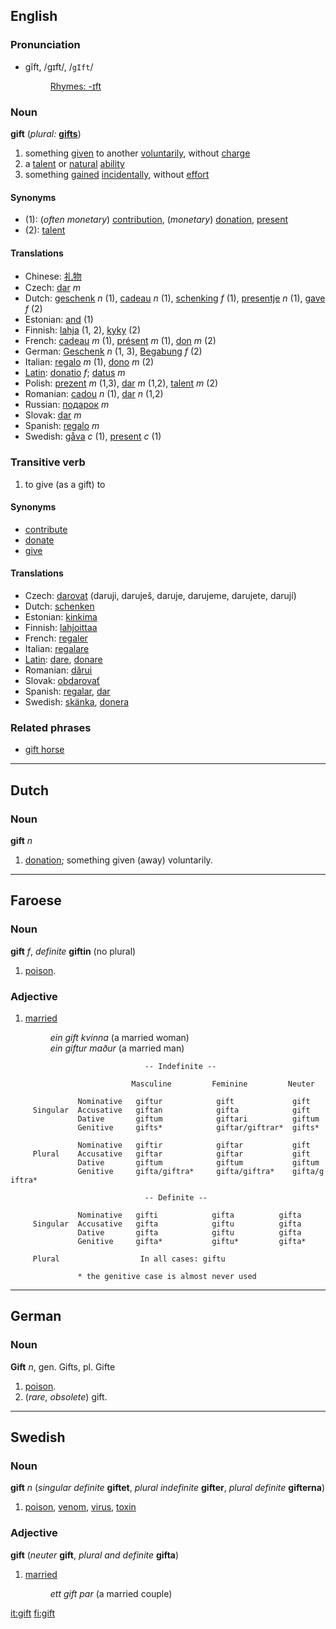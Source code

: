 ==English==

===Pronunciation===
*gĭft, /ɡɪft/, /<tt>gIft</tt>/
*:[[Rhymes:English:-ɪft|Rhymes: -ɪft]]

===Noun===
'''gift'''  (''plural:'' '''[[gifts]]''')
# something [[give]]n to another [[voluntarily]], without [[charge]]
# a [[talent]] or [[natural]] [[ability]]
# something [[gain]]ed [[incidentally]], without [[effort]]

====Synonyms====
*(1): (''often monetary'') [[contribution]], (''monetary'') [[donation]], [[present]]
*(2): [[talent]]

====Translations====
*Chinese: [[礼物]]
*Czech:  [[dar]] ''m''
*Dutch: [[geschenk]] ''n'' (1), [[cadeau]] ''n'' (1), [[schenking]] ''f'' (1), [[presentje]] ''n'' (1), [[gave]] ''f'' (2)
*Estonian: [[and#Estonian|and]] (1)
*Finnish: [[lahja]] (1, 2), [[kyky]] (2)
*French: [[cadeau]] ''m'' (1), [[présent]] ''m'' (1), [[don]] ''m'' (2)
*German: [[Geschenk]] ''n'' (1, 3), [[Begabung]] ''f'' (2)
*Italian: [[regalo]] ''m'' (1), [[dono]] ''m'' (2)
*[[Latin]]: [[donatio]] ''f''; [[datus]] ''m''
*Polish: [[prezent]] ''m'' (1,3), [[dar]] ''m'' (1,2), [[talent]] ''m'' (2)
*Romanian: [[cadou]] ''n'' (1), [[dar]] ''n'' (1,2)
*Russian: [[пoдaрoк]] ''m''
*Slovak: [[dar]] ''m''
*Spanish: [[regalo]] ''m''
*Swedish: [[gåva]] ''c'' (1), [[present]] ''c'' (1)

===Transitive verb===
{{en-infl-reg-consonant|gift||}}

# to give (as a gift) to

====Synonyms====
*[[contribute]]
*[[donate]]
*[[give]]

====Translations====
*Czech:  [[darovat]]  (daruji, daruješ, daruje, darujeme, darujete, darují)
*Dutch: [[schenken]]
*Estonian: [[kinkima]]
*Finnish: [[lahjoittaa]]
*French: [[regaler]]
*Italian: [[regalare]]
*[[Latin]]: [[dare]], [[donare]]
*Romanian: [[dărui]]
*Slovak: [[obdarovať]]
*Spanish: [[regalar]], [[dar]]
*Swedish: [[skänka]], [[donera]]

===Related phrases===
*[[gift horse]]

----
==Dutch==
===Noun===
'''gift''' ''n''

# [[donation]]; something given (away) voluntarily.

----
==Faroese==
===Noun===
'''gift''' ''f'', ''definite'' '''giftin''' (no plural)

# [[poison]].

===Adjective===
#[[married]]
#:''ein gift kvinna''  (a married woman)
#:''ein giftur maður'' (a married man)

                               -- Indefinite --

                            Masculine         Feminine         Neuter

                Nominative   giftur            gift             gift
      Singular  Accusative   giftan            gifta            gift
                Dative       giftum            giftari          giftum
                Genitive     gifts*            giftar/giftrar*  gifts*

                Nominative   giftir            giftar           gift 
      Plural    Accusative   giftar            giftar           gift
                Dative       giftum            giftum           giftum
                Genitive     gifta/giftra*     gifta/giftra*    gifta/giftra*

                               -- Definite --

                Nominative   gifti            gifta          gifta
      Singular  Accusative   gifta            giftu          gifta
                Dative       gifta            giftu          gifta
                Genitive     gifta*           giftu*         gifta*

      Plural                  In all cases: giftu

                * the genitive case is almost never used

----

==German==
===Noun===
'''Gift''' ''n'', gen. Gifts, pl. Gifte

# [[poison]].
# (''rare, obsolete'') gift.

----

==Swedish==
===Noun===
'''gift''' ''n'' (''singular definite'' '''giftet''', ''plural indefinite'' '''gifter''', ''plural definite'' '''gifterna''')

#[[poison]], [[venom]], [[virus]], [[toxin]]

===Adjective===
'''gift''' (''neuter'' '''gift''', ''plural and definite'' '''gifta''')

#[[married]]
#:''ett gift par'' (a married couple)

[[it:gift]]
[[fi:gift]]